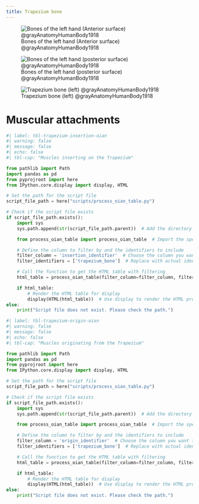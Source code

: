 ```yaml
---
title: Trapezium bone
---
```


![Bones of the left hand (Anterior surface) @grayAnatomyHumanBody1918](/The Archive/Images/Gray anatomy 1918 images/Osteology/image219 Bones of the left hand. Volar surface.gif){#fig-gray1918-image219}


![Bones of the left hand (posterior surface) @grayAnatomyHumanBody1918](/The Archive/Images/Gray anatomy 1918 images/Osteology/image220 Bones of the left hand. Dorsal surface.gif){#fig-gray1918-image220}

![Trapezium bone (left) @grayAnatomyHumanBody1918](/The Archive/Images/Gray anatomy 1918 images/Osteology/image225 The left greater multangular bone.gif){#fig-gray1918-image225}

# Muscular attachments


```python
#| label: tbl-trapezium-insertion-oian
#| warning: false
#| message: false
#| echo: false
#| tbl-cap: "Muscles inserting on the Trapezium"

from pathlib import Path
import pandas as pd
from pyprojroot import here
from IPython.core.display import display, HTML

# Set the path for the script file
script_file_path = here("scripts/process_oian_table.py")

# Check if the script file exists
if script_file_path.exists():
    import sys
    sys.path.append(str(script_file_path.parent))  # Add the directory of the script to the system path

    from process_oian_table import process_oian_table  # Import the specific function

    # Define the column to filter by and the identifiers to include
    filter_column = 'insertion_identifier'  # Choose the column you want to filter by
    filter_identifiers = ['trapezium_bone']  # Replace with actual identifiers you want to include

    # Call the function to get the HTML table with filtering
    html_table = process_oian_table(filter_column=filter_column, filter_identifiers=filter_identifiers)

    if html_table:
        # Render the HTML table for display
        display(HTML(html_table))  # Use display to render the HTML properly
else:
    print("Script file does not exist. Please check the path.")

```


```python
#| label: tbl-trapezium-origin-oian
#| warning: false
#| message: false
#| echo: false
#| tbl-cap: "Muscles originating from the Trapezium"

from pathlib import Path
import pandas as pd
from pyprojroot import here
from IPython.core.display import display, HTML

# Set the path for the script file
script_file_path = here("scripts/process_oian_table.py")

# Check if the script file exists
if script_file_path.exists():
    import sys
    sys.path.append(str(script_file_path.parent))  # Add the directory of the script to the system path

    from process_oian_table import process_oian_table  # Import the specific function

    # Define the column to filter by and the identifiers to include
    filter_column = 'origin_identifier'  # Choose the column you want to filter by
    filter_identifiers = ['trapezium_bone']  # Replace with actual identifiers you want to include

    # Call the function to get the HTML table with filtering
    html_table = process_oian_table(filter_column=filter_column, filter_identifiers=filter_identifiers)

    if html_table:
        # Render the HTML table for display
        display(HTML(html_table))  # Use display to render the HTML properly
else:
    print("Script file does not exist. Please check the path.")

```